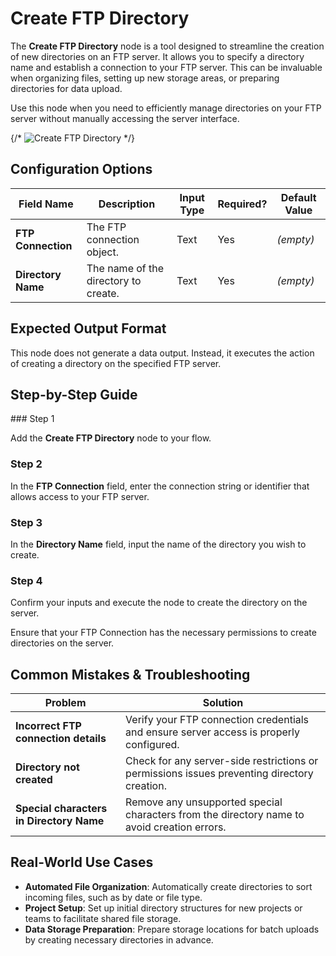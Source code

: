 
# Create FTP Directory

The **Create FTP Directory** node is a tool designed to streamline the creation of new directories on an FTP server. It allows you to specify a directory name and establish a connection to your FTP server. This can be invaluable when organizing files, setting up new storage areas, or preparing directories for data upload.

Use this node when you need to efficiently manage directories on your FTP server without manually accessing the server interface.

{/* ![Create FTP Directory](./create-ftp-directory.png) */}

## Configuration Options

| Field Name         | Description                          | Input Type | Required? | Default Value |
| ------------------ | ------------------------------------ | ---------- | --------- | ------------- |
| **FTP Connection** | The FTP connection object.           | Text       | Yes       | _(empty)_     |
| **Directory Name** | The name of the directory to create. | Text       | Yes       | _(empty)_     |

## Expected Output Format

This node does not generate a data output. Instead, it executes the action of creating a directory on the specified FTP server.

## Step-by-Step Guide

<Steps>
### Step 1

Add the **Create FTP Directory** node to your flow.

### Step 2

In the **FTP Connection** field, enter the connection string or identifier that allows access to your FTP server.

### Step 3

In the **Directory Name** field, input the name of the directory you wish to create.

### Step 4

Confirm your inputs and execute the node to create the directory on the server.

</Steps>

<Callout type="info" title="Note">
  Ensure that your FTP Connection has the necessary permissions to create
  directories on the server.
</Callout>

## Common Mistakes & Troubleshooting

| Problem                                  | Solution                                                                                    |
| ---------------------------------------- | ------------------------------------------------------------------------------------------- |
| **Incorrect FTP connection details**     | Verify your FTP connection credentials and ensure server access is properly configured.     |
| **Directory not created**                | Check for any server-side restrictions or permissions issues preventing directory creation. |
| **Special characters in Directory Name** | Remove any unsupported special characters from the directory name to avoid creation errors. |

## Real-World Use Cases

- **Automated File Organization**: Automatically create directories to sort incoming files, such as by date or file type.
- **Project Setup**: Set up initial directory structures for new projects or teams to facilitate shared file storage.
- **Data Storage Preparation**: Prepare storage locations for batch uploads by creating necessary directories in advance.
